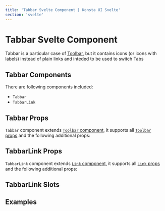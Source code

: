 ```yaml
---
title: 'Tabbar Svelte Component | Konsta UI Svelte'
section: 'svelte'
---
```



# Tabbar Svelte Component

Tabbar is a particular case of [Toolbar](/svelte/toolbar), but it contains icons (or icons with labels) instead of plain links and inteded to be used to switch Tabs

## Tabbar Components

There are following components included:

- `Tabbar`
- `TabbarLink`

## Tabbar Props

`Tabbar` component extends [`Toolbar` component](/svelte/toolbar), it supports all [`Toolbar` props](/svelte/toolbar#toolbar-props) and the following additional props:

<TabbarProps />

## TabbarLink Props

`TabbarLink` component extends [`Link` component](/svelte/link), it supports all [`Link` props](/svelte/link#link-props) and the following additional props:

<TabbarLinkProps />

## TabbarLink Slots

<TabbarLinkSlots />

## Examples

<TabbarExample />
